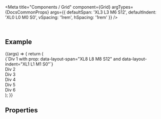 
<Meta
  title="Components / Grid"
  component={Grid}
  argTypes={DocsCommonProps}
  args={{
    defaultSpan: 'XL3 L3 M6 S12',
    defaultIndent: 'XL0 L0 M0 S0',
    vSpacing: '1rem',
    hSpacing: '1rem'
  }}
/>

<DocsHeader />

<br />

## Example

<Canvas>
  <Story name="Default">
    {(args) => {
      return (
        <Grid {...args}>
          <div
            style={{ backgroundColor: '#afd69b' }}
            data-layout-span="XL8 L8 M8 S12"
            data-layout-indent="XL1 L1 M1 S0"
          >
            {`Div 1 with prop: data-layout-span="XL8 L8 M8 S12" and data-layout-indent="XL1 L1 M1 S0"`}
          </div>
          <div style={{ backgroundColor: '#b7cc9d' }}>Div 2</div>
          <div style={{ backgroundColor: '#a6dbbc' }}>Div 3</div>
          <div style={{ backgroundColor: '#8fb6ab' }}>Div 4</div>
          <div style={{ backgroundColor: '#8ca19e' }}>Div 5</div>
          <div style={{ backgroundColor: '#838f8c' }}>Div 6</div>
        </Grid>
      );
    }}
  </Story>
</Canvas>

## Properties

<ArgsTable story="." />
